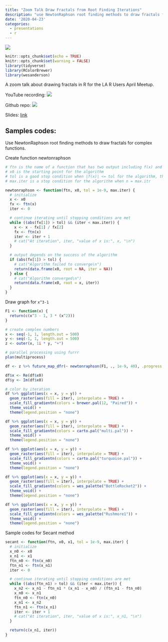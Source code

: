 ```yaml
---
title: "Zoom Talk Draw Fractals from Root Finding Iterations"
description: "use NewtonRaphson root finding methods to draw fractals for complex functions"
date: '2020-04-23'
categories:
  - presentations
  - r
---
```


![](https://raw.githubusercontent.com/XUKEREN/draw-fractals-from-root-finding-iteration-in-R/master/README_files/figure-gfm/unnamed-chunk-7-9.png)

```r
knitr::opts_chunk$set(echo = TRUE)
knitr::opts_chunk$set(warning = FALSE)
library(tidyverse)
library(RColorBrewer)
library(wesanderson)
```
  
A zoom talk about drawing fractals in R for the LA R Users April Meetup.     

YouTube recording: [<img src="../../imgs/link.png" style="min-width:5%;max-width:30px;" alt=" " />](https://www.youtube.com/watch?v=dFA4qsJuIVs)  

Github repo: [<img src="../../imgs/github.svg" style="min-width:5%;max-width:30px;" alt=" " />](https://github.com/XUKEREN/draw-fractals-from-root-finding-iteration-in-R)

Slides: [link](https://xukeren.github.io/draw-fractals-from-root-finding-iteration-in-R/slides#1)

## Samples codes: 

Use NewtonRaphson root finding methods to draw fractals for complex functions.  

Create function newtonraphson  
```r
# ftn is the name of a function that has two output including f(x) and f'(x)
# x0 is the starting point for the algorithm
# tol is a good stop condition when |f(x)| <= tol for the algorithm, the default here is 1e-9
# max.iter is a stop condition for the algorithm when n = max.itr

newtonraphson <- function(ftn, x0, tol = 1e-9, max.iter) {
  # initialize
  x <- x0
  fx <- ftn(x)
  iter <- 0

  # continue iterating until stopping conditions are met
  while ((abs(fx[1]) > tol) && (iter < max.iter)) {
    x <- x - fx[1] / fx[2]
    fx <- ftn(x)
    iter <- iter + 1
    # cat("At iteration", iter, "value of x is:", x, "\n")
  }

  # output depends on the success of the algorithm
  if (abs(fx[1]) > tol) {
    # cat("Algorithm failed to converge\n")
    return(data.frame(x0, root = NA, iter = NA))
  } else {
    # cat("Algorithm converged\n")
    return(data.frame(x0, root = x, iter))
  }
}
```


Draw graph for `x^3-1`  
```r
F1 <- function(x) {
  return(c(x^3 - 1, 3 * (x^2)))
}

# create complex numbers
x <- seq(-1, 1, length.out = 500)
y <- seq(-1, 1, length.out = 500)
z <- outer(x, 1i * y, "+")

# parallel processing using furrr
plan(multiprocess)

df <- z %>% future_map_dfr(~ newtonraphson(F1, ., 1e-9, 40), .progress = TRUE)

df$x <- Re(df$x0)
df$y <- Im(df$x0)

# color by iteration
df %>% ggplot(aes(x = x, y = y)) +
  geom_raster(aes(fill = iter), interpolate = TRUE) +
  scale_fill_gradientn(colors = brewer.pal(12, "Paired")) +
  theme_void() +
  theme(legend.position = "none")

df %>% ggplot(aes(x = x, y = y)) +
  geom_raster(aes(fill = iter), interpolate = TRUE) +
  scale_fill_gradientn(colors = carto.pal("multi.pal")) +
  theme_void() +
  theme(legend.position = "none")

df %>% ggplot(aes(x = x, y = y)) +
  geom_raster(aes(fill = iter), interpolate = TRUE) +
  scale_fill_gradientn(colors = carto.pal("turquoise.pal")) +
  theme_void() +
  theme(legend.position = "none")

df %>% ggplot(aes(x = x, y = y)) +
  geom_raster(aes(fill = iter), interpolate = TRUE) +
  scale_fill_gradientn(colors = wes_palette("BottleRocket2")) +
  theme_void() +
  theme(legend.position = "none")

df %>% ggplot(aes(x = x, y = y)) +
  geom_raster(aes(fill = iter), interpolate = TRUE) +
  scale_fill_gradientn(colors = wes_palette("Rushmore1")) +
  theme_void() +
  theme(legend.position = "none")
```


Sample codes for Secant method  
```r
secant <- function(ftn, x0, x1, tol = 1e-9, max.iter) {
  # initialize
  x_n0 <- x0
  x_n1 <- x1
  ftn_n0 <- ftn(x_n0)
  ftn_n1 <- ftn(x_n1)
  iter <- 0

  # continue iterating until stopping conditions are met
  while ((abs(ftn_n1) > tol) && (iter < max.iter)) {
    x_n2 <- x_n1 - ftn_n1 * (x_n1 - x_n0) / (ftn_n1 - ftn_n0)
    x_n0 <- x_n1
    ftn_n0 <- ftn(x_n0)
    x_n1 <- x_n2
    ftn_n1 <- ftn(x_n1)
    iter <- iter + 1
    # cat("At iteration", iter, "value of x is:", x_n1, "\n")
  }

  return(c(x_n1, iter))
}
```
